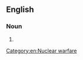 {{also|doomsday device}}
==English==

===Noun===
{{en-noun|head=[[doomsday|Doomsday]] [[device|Device]]}}

# {{alternative spelling of|en|doomsday device}}
[[Category:en:Nuclear warfare]]